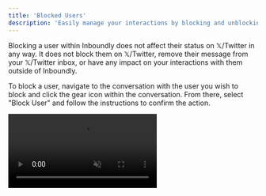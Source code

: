 ```yaml
---
title: 'Blocked Users'
description: 'Easily manage your interactions by blocking and unblocking users as needed.'
---
```


<Info>Blocking a user within Inboundly does not affect their status on  𝕏/Twitter in any way. It does not block them on  𝕏/Twitter, remove their message from your  𝕏/Twitter inbox, or have any impact on your interactions with them outside of Inboundly.</Info>

To block a user, navigate to the conversation with the user you wish to block and click the gear icon within the conversation. From there, select "Block User" and follow the instructions to confirm the action.

<video autoplay="true" muted="true" loop playsinline className="w-full aspect-video" src="/videos/guides_block_lead.mp4" />

This will remove the user from your inbox, delete the lead associated with them, and ignore any future messages from this user.

If you need to unblock a user, go to the Settings tab and access the General Workspace settings using the left sidebar. From there, click on "Blocked Users" to view the List of users you have blocked. Select the user (or users) you wish to unblock and click "Unblock" to remove them from the blocked List. This action will allow new messages from the unblocked user to be added to your Inbox and CRM again.

<video autoplay="true" muted="true" loop playsinline className="w-full aspect-video" src="/videos/guides_unblock_lead.mp4" />